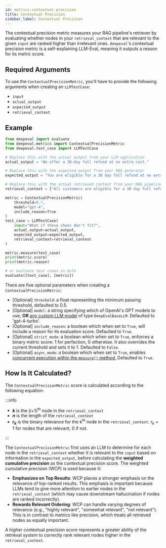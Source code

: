 ```yaml
---
id: metrics-contextual-precision
title: Contextual Precision
sidebar_label: Contextual Precision
---
```



The contextual precision metric measures your RAG pipeline's retriever by evaluating whether nodes in your `retrieval_context` that are relevant to the given `input` are ranked higher than irrelevant ones. `deepeval`'s contextual precision metric is a self-explaining LLM-Eval, meaning it outputs a reason for its metric score.

## Required Arguments

To use the `ContextualPrecisionMetric`, you'll have to provide the following arguments when creating an `LLMTestCase`:

- `input`
- `actual_output`
- `expected_output`
- `retrieval_context`

## Example

```python
from deepeval import evaluate
from deepeval.metrics import ContextualPrecisionMetric
from deepeval.test_case import LLMTestCase

# Replace this with the actual output from your LLM application
actual_output = "We offer a 30-day full refund at no extra cost."

# Replace this with the expected output from your RAG generator
expected_output = "You are eligible for a 30 day full refund at no extra cost."

# Replace this with the actual retrieved context from your RAG pipeline
retrieval_context = ["All customers are eligible for a 30 day full refund at no extra cost."]

metric = ContextualPrecisionMetric(
    threshold=0.7,
    model="gpt-4",
    include_reason=True
)
test_case = LLMTestCase(
    input="What if these shoes don't fit?",
    actual_output=actual_output,
    expected_output=expected_output,
    retrieval_context=retrieval_context
)

metric.measure(test_case)
print(metric.score)
print(metric.reason)

# or evaluate test cases in bulk
evaluate([test_case], [metric])
```

There are five optional parameters when creating a `ContextualPrecisionMetric`:

- [Optional] `threshold`: a float representing the minimum passing threshold, defaulted to 0.5.
- [Optional] `model`: a string specifying which of OpenAI's GPT models to use, **OR** [any custom LLM model](metrics-introduction#using-a-custom-llm) of type `DeepEvalBaseLLM`. Defaulted to 'gpt-4-turbo'.
- [Optional] `include_reason`: a boolean which when set to `True`, will include a reason for its evaluation score. Defaulted to `True`.
- [Optional] `strict_mode`: a boolean which when set to `True`, enforces a binary metric score: 1 for perfection, 0 otherwise. It also overrides the current threshold and sets it to 1. Defaulted to `False`.
- [Optional] `async_mode`: a boolean which when set to `True`, enables [concurrent execution within the `measure()` method.](metrics-introduction#measuring-metrics-in-async) Defaulted to `True`.

## How Is It Calculated?

The `ContextualPrecisionMetric` score is calculated according to the following equation:

<Equation formula="\text{Contextual Precision} = \frac{1}{\text{Number of Relevant Nodes}} \sum_{k=1}^{n} \left( \frac{\text{Number of Relevant Nodes Up to Position } k}{k} \times r_{k} \right)" />

:::info

- **_k_** is the (i+1)<sup>th</sup> node in the `retrieval_context`
- **_n_** is the length of the `retrieval_context`
- **_r<sub>k</sub>_** is the binary relevance for the k<sup>th</sup> node in the `retrieval_context`. _r<sub>k</sub>_ = 1 for nodes that are relevant, 0 if not.

:::

The `ContextualPrecisionMetric` first uses an LLM to determine for each node in the `retrieval_context` whether it is relevant to the `input` based on information in the `expected_output`, before calculating the **weighted cumulative precision** as the contextual precision score. The weighted cumulative precision (WCP) is used because it:

- **Emphasizes on Top Results**: WCP places a stronger emphasis on the relevance of top-ranked results. This emphasis is important because LLMs tend to give more attention to earlier nodes in the `retrieval_context` (which may cause downstream hallucination if nodes are ranked incorrectly).
- **Rewards Relevant Ordering**: WCP can handle varying degrees of relevance (e.g., "highly relevant", "somewhat relevant", "not relevant"). This is in contrast to metrics like precision, which treats all retrieved nodes as equally important.

A higher contextual precision score represents a greater ability of the retrieval system to correctly rank relevant nodes higher in the `retrieval_context`.
